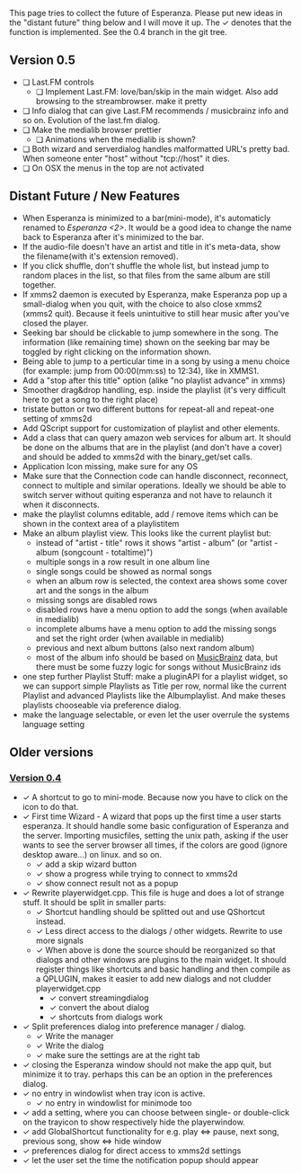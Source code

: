 This page tries to collect the future of Esperanza. Please put new ideas in the "distant future" thing below and I will move it up. The &#10003; denotes that the function is implemented. See the 0.4 branch in the git tree.

== Version 0.5 ==
* &#10063; Last.FM controls
** &#10063; Implement Last.FM: love/ban/skip in the main widget. Also add browsing to the streambrowser. make it pretty
* &#10063; Info dialog that can give Last.FM recommends / musicbrainz info and so on. Evolution of the last.fm dialog.
* &#10063; Make the medialib browser prettier
** &#10063; Animations when the medialib is shown?
* &#10063; Both wizard and serverdialog handles malformatted URL's pretty bad. When someone enter "host" without "tcp://host" it dies.
* &#10063; On OSX the menus in the top are not activated

== Distant Future / New Features ==
* When Esperanza is minimized to a bar(mini-mode), it's automaticly renamed to ''Esperanza <2>''. It would be a good idea to change the name back to Esperanza  after it's minimized to the bar.
* If the audio-file doesn't have an artist and title in it's meta-data, show the filename(with it's extension removed).
* If you click shuffle, don't shuffle the whole list, but instead jump to random places in the list, so that files from the same album are still together.
* If xmms2 daemon is executed by Esperanza, make Esperanza pop up a small-dialog when you quit, with the choice to also close xmms2 (xmms2 quit). Because it feels unintuitive to still hear music after you've closed the player.
* Seeking bar should be clickable to jump somewhere in the song. The information (like remaining time) shown on the seeking bar may be toggled by right clicking on the information shown.
* Being able to jump to a perticular time in a song by using a menu choice (for example: jump from 00:00(mm:ss) to 12:34), like in XMMS1.
* Add a "stop after this title" option (alike "no playlist advance" in xmms)
* Smoother drag&drop handling, esp. inside the playlist (it's very difficult here to get a song to the right place)
* tristate button or two different buttons for repeat-all and repeat-one setting of xmms2d
* Add QScript support for customization of playlist and other elements.
* Add a class that can query amazon web services for album art. It should be done on the albums that are in the playlist (and don't have a cover) and should be added to xmms2d with the binary_get/set calls.
* Application Icon missing, make sure for any OS
* Make sure that the Connection code can handle disconnect, reconnect, connect to multiple and similar operations. Ideally we should be able to switch server without quiting esperanza and not have to relaunch it when it disconnects.
* make the playlist columns editable, add / remove items which can be shown in the context area of a playlistitem
* Make an album playlist view. This looks like the current playlist but:
** instead of "artist - title" rows it shows "artist - album" (or "artist - album (songcount - totaltime)")
** multiple songs in a row result in one album line
** single songs could be showed as normal songs
** when an album row is selected, the context area shows some cover art and the songs in the album
** missing songs are disabled rows
** disabled rows have a menu option to add the songs (when available in medialib)
** incomplete albums have a menu option to add the missing songs and set the right order (when available in medialib)
** previous and next album buttons (also next random album)
** most of the album info should be based on [http://musicbrainz.org/doc/XMLWebService MusicBrainz] data, but there must be some fuzzy logic for songs without MusicBrainz ids
* one step further Playlist Stuff: make a pluginAPI for a playlist widget, so we can support simple Playlists as Title per row, normal like the current Playlist and advanced Playlists like the Albumplaylist. And make theses playlists chooseable via preference dialog.
* make the language selectable, or even let the user overrule the systems language setting

== Older versions ==
=== [http://git.xmms.se/?p=esperanza.git;a=shortlog;h=0.4 Version 0.4] ===
* &#10003; A shortcut to go to mini-mode. Because now you have to click on the icon to do that.
* &#10003; First time Wizard - A wizard that pops up the first time a user starts esperanza. It should handle some basic configuration of Esperanza and the server. Importing musicfiles, setting the unix path, asking if the user wants to see the server browser all times, if the colors are good (ignore desktop aware...) on linux. and so on.
** &#10003; add a skip wizard button
** &#10003; show a progress while trying to connect to xmms2d
** &#10003; show connect result not as a popup
* &#10003; Rewrite playerwidget.cpp. This file is huge and does a lot of strange stuff. It should be split in smaller parts:
** &#10003; Shortcut handling should be splitted out and use QShortcut instead.
** &#10003; Less direct access to the dialogs / other widgets. Rewrite to use more signals
** &#10003; When above is done the source should be reorganized so that dialogs and other windows are plugins to the main widget. It should register things like shortcuts and basic handling and then compile as a QPLUGIN, makes it easier to add new dialogs and not cludder playerwidget.cpp
*** &#10003; convert streamingdialog
*** &#10003; convert the about dialog
*** &#10003; shortcuts from dialogs work
* &#10003; Split preferences dialog into preference manager / dialog.
** &#10003; Write the manager
** &#10003; Write the dialog
** &#10003; make sure the settings are at the right tab
* &#10003; closing the Esperanza window should not make the app quit, but minimize it to tray. perhaps this can be an option in the preferences dialog.
* &#10003; no entry in windowlist when tray icon is active.
** &#10003; no entry in windowlist for minimode too
* &#10003; add a setting, where you can choose between single- or double-click on the trayicon to show respectively hide the playerwindow.
* &#10003; add GlobalShortcut functionality for e.g. play <=> pause, next song, previous song, show <=> hide window
* &#10003; preferences dialog for direct access to xmms2d settings
* &#10003; let the user set the time the notification popup should appear